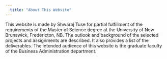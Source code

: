 ```yaml
---
  title: "About This Website"
---
```

  This website is made by Shwaraj Tuse for partial fulfillment of the requirements of the Master of Science degree at the
University of New Brunswick, Fredericton, NB. The outlook and background of the selected
projects and assignments are described. It also provides a list of the deliverables. The intended audience of this website is the graduate faculty of the Business Administration department.